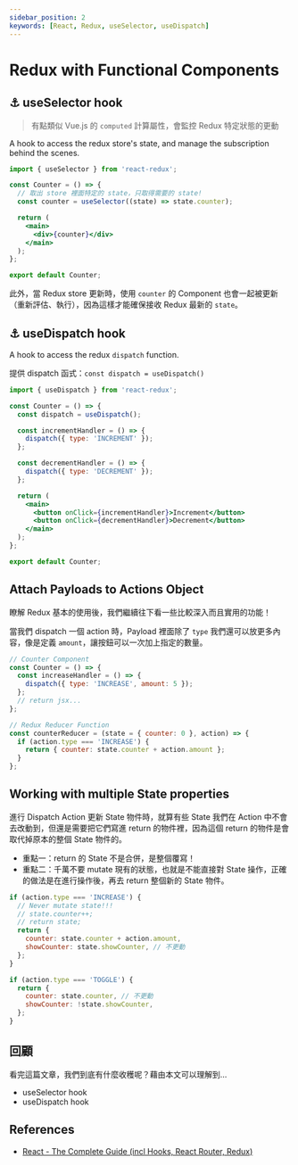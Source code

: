 ```yaml
---
sidebar_position: 2
keywords: [React, Redux, useSelector, useDispatch]
---
```


# Redux with Functional Components

## ⚓ useSelector hook

> 有點類似 Vue.js 的 `computed` 計算屬性，會監控 Redux 特定狀態的更動

A hook to access the redux store's state, and manage the subscription behind the scenes.

```jsx
import { useSelector } from 'react-redux';

const Counter = () => {
  // 取出 store 裡面特定的 state，只取得需要的 state!
  const counter = useSelector((state) => state.counter);

  return (
    <main>
      <div>{counter}</div>
    </main>
  );
};

export default Counter;
```

此外，當 Redux store 更新時，使用 `counter` 的 Component 也會一起被更新（重新評估、執行），因為這樣才能確保接收 Redux 最新的 `state`。

## ⚓ useDispatch hook

A hook to access the redux `dispatch` function.

提供 dispatch 函式：`const dispatch = useDispatch()`

```jsx
import { useDispatch } from 'react-redux';

const Counter = () => {
  const dispatch = useDispatch();

  const incrementHandler = () => {
    dispatch({ type: 'INCREMENT' });
  };

  const decrementHandler = () => {
    dispatch({ type: 'DECREMENT' });
  };

  return (
    <main>
      <button onClick={incrementHandler}>Increment</button>
      <button onClick={decrementHandler}>Decrement</button>
    </main>
  );
};

export default Counter;
```

## Attach Payloads to Actions Object

瞭解 Redux 基本的使用後，我們繼續往下看一些比較深入而且實用的功能！

當我們 dispatch 一個 action 時，Payload 裡面除了 `type` 我們還可以放更多內容，像是定義 `amount`，讓按鈕可以一次加上指定的數量。

```jsx
// Counter Component
const Counter = () => {
  const increaseHandler = () => {
    dispatch({ type: 'INCREASE', amount: 5 });
  };
  // return jsx...
};

// Redux Reducer Function
const counterReducer = (state = { counter: 0 }, action) => {
  if (action.type === 'INCREASE') {
    return { counter: state.counter + action.amount };
  }
};
```

## Working with multiple State properties

進行 Dispatch Action 更新 State 物件時，就算有些 State 我們在 Action 中不會去改動到，但還是需要把它們寫進 return 的物件裡，因為這個 return 的物件是會取代掉原本的整個 State 物件的。

- 重點一：return 的 State 不是合併，是整個覆寫！
- 重點二：千萬不要 mutate 現有的狀態，也就是不能直接對 State 操作，正確的做法是在進行操作後，再去 return 整個新的 State 物件。

```jsx
if (action.type === 'INCREASE') {
  // Never mutate state!!!
  // state.counter++;
  // return state;
  return {
    counter: state.counter + action.amount,
    showCounter: state.showCounter, // 不更動
  };
}

if (action.type === 'TOGGLE') {
  return {
    counter: state.counter, // 不更動
    showCounter: !state.showCounter,
  };
}
```

## 回顧

看完這篇文章，我們到底有什麼收穫呢？藉由本文可以理解到…

- useSelector hook
- useDispatch hook

## References

- [React - The Complete Guide (incl Hooks, React Router, Redux)](https://www.udemy.com/course/react-the-complete-guide-incl-redux/)
